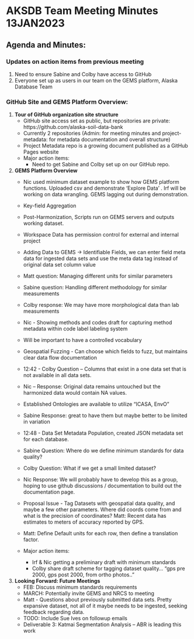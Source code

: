 # AKSDB Team Meeting Minutes 13JAN2023

## Agenda and Minutes: 

### Updates on action items from previous meeting 
1. Need to ensure Sabine and Colby have access to GitHub
2. Everyone set up as users in our team on the GEMS platform, Alaska Database Team

### GitHub Site and GEMS Platform Overview:  
1. **Tour of GitHub organization site structure**
      - GitHub site access set as public, but repositories are private: https://github.com/alaska-soil-data-bank
      - Currently 2 repositories (Admin: for meeting minutes and project-metadata: for metadata documentation and overall structure)
      - Project Metadata repo is a growing document published as a GitHub Pages website
    - Major action items: 
      - Need to get Sabine and Colby set up on our GitHub repo. 

2. **GEMS Platform Overview**
      - Nic used minimum dataset example to show how GEMS platform functions. Uploaded csv and demonstrate ‘Explore Data’ . Irf will be working on data wrangling. GEMS lagging out during demonstration.
      - Key-field Aggregation 
      - Post-Harmonization,  Scripts run on GEMS servers and outputs working dataset.
      - Workspace Data has permission control for external and internal project 
      - Adding Data to GEMS → Identifiable Fields, we can enter field meta data for  ingested data sets and use the meta data tag instead  of original data set column value
      - Matt question: Managing different units for similar parameters
      - Sabine question: Handling different methodology for similar measurements
      - Colby response: We may have more morphological data than lab measurements
      - Nic - Showing methods and codes draft for capturing method metadata within code label labeling system
      - Will be important to have a controlled vocabulary 
      - Geospatial Fuzzing - Can choose which fields to fuzz, but maintains clear data flow documentation
      - 12:42 - Colby Question – Columns that exist in a one data set that is not available in all data sets.  
      - Nic – Response: Original data remains untouched but the harmonized data would contain NA values.
      - Established Ontologies are available to utilize “ICASA, EnvO”
      - Sabine Response: great to have them but maybe better to be limited in variation
      - 12:48 - Data Set  Metadata Population, created JSON metadata set for each database.
      - Sabine Question: Where do we define minimum standards for data quality?
      - Colby  Question: What if we get a small limited dataset? 
      - Nic Response: We will probably have to develop this as a group, hoping to use github discussions / documentation to build out the documentation page.
      - Proposal Issue - Tag Datasets with geospatial data quality, and maybe a few other parameters. Where did coords come from and what is the precision of coordinates? Matt: Recent data has estimates to meters of accuracy reported by GPS. 
      - Matt: Define Default units for each row, then define  a translation factor.

    - Major action items: 
      - Irf & Nic getting a preliminary draft with minimum standards
      - Colby share draft scheme for tagging dataset quality… “gps pre 2000, gps post 2000, from ortho photos..”

3. **Looking Forward: Future Meetings**
      - FEB: Discuss minimum standards requirements 
      - MARCH: Potentially invite GEMS and NRCS to meeting
      - Matt - Questions about previously submitted data sets. Pretty expansive dataset, not all of it maybe needs to be ingested, seeking feedback regarding data.
      - TODO: Include Sue Ives on followup emails
      - Deliverable 3: Katmai Segmentation Analysis – ABR is leading this work